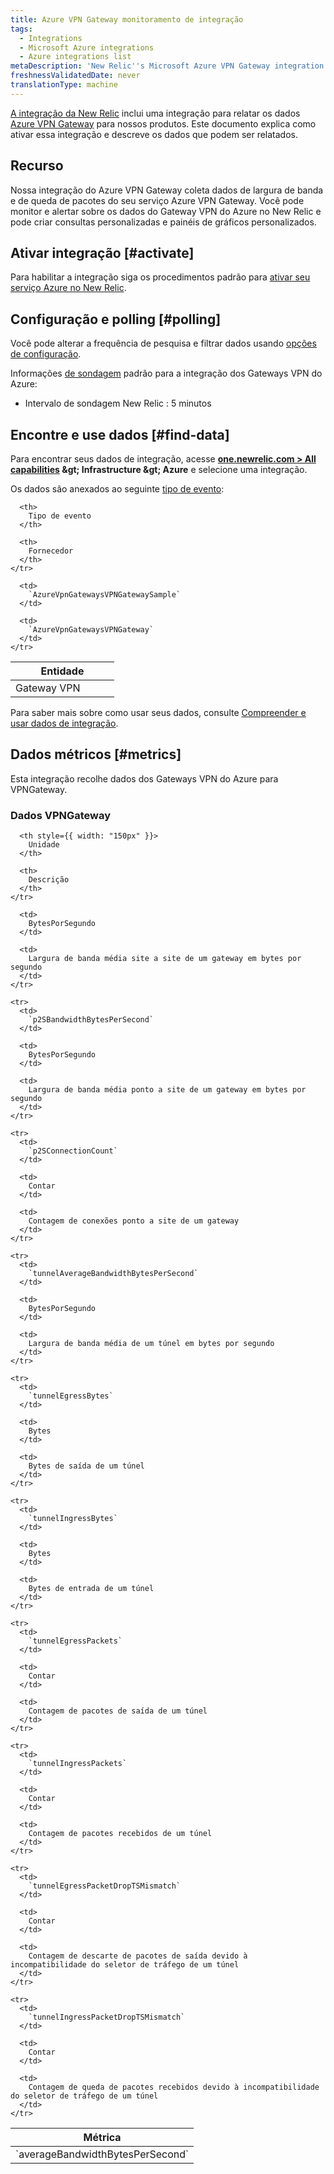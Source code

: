 ```yaml
---
title: Azure VPN Gateway monitoramento de integração
tags:
  - Integrations
  - Microsoft Azure integrations
  - Azure integrations list
metaDescription: 'New Relic''s Microsoft Azure VPN Gateway integration: what data it reports and how to enable it.'
freshnessValidatedDate: never
translationType: machine
---
```


[A integração da New Relic](/docs/infrastructure/introduction-infra-monitoring) inclui uma integração para relatar os dados [Azure VPN Gateway](https://docs.microsoft.com/en-us/azure/vpn-gateway/vpn-gateway-about-vpngateways) para nossos produtos. Este documento explica como ativar essa integração e descreve os dados que podem ser relatados.

## Recurso

Nossa integração do Azure VPN Gateway coleta dados de largura de banda e de queda de pacotes do seu serviço Azure VPN Gateway. Você pode monitor e alertar sobre os dados do Gateway VPN do Azure no New Relic e pode criar consultas personalizadas e painéis de gráficos personalizados.

## Ativar integração [#activate]

Para habilitar a integração siga os procedimentos padrão para [ativar seu serviço Azure no New Relic](/docs/infrastructure/microsoft-azure-integrations/getting-started/activate-azure-integrations).

## Configuração e polling [#polling]

Você pode alterar a frequência de pesquisa e filtrar dados usando [opções de configuração](/docs/integrations/new-relic-integrations/getting-started/configure-polling-frequency-data-collection-cloud-integrations).

Informações [de sondagem](/docs/infrastructure/microsoft-azure-integrations/getting-started/azure-integration-polling) padrão para a integração dos Gateways VPN do Azure:

* Intervalo de sondagem New Relic : 5 minutos

## Encontre e use dados [#find-data]

Para encontrar seus dados de integração, acesse <DNT>**[one.newrelic.com &gt; All capabilities](https://one.newrelic.com/all-capabilities) &amp;gt; Infrastructure &amp;gt; Azure**</DNT> e selecione uma integração.

Os dados são anexados ao seguinte [tipo de evento](/docs/data-apis/understand-data/new-relic-data-types/#event-data):

<table>
  <thead>
    <tr>
      <th width="150px">
        Entidade
      </th>

      <th>
        Tipo de evento
      </th>

      <th>
        Fornecedor
      </th>
    </tr>
  </thead>

  <tbody>
    <tr>
      <td>
        Gateway VPN
      </td>

      <td>
        `AzureVpnGatewaysVPNGatewaySample`
      </td>

      <td>
        `AzureVpnGatewaysVPNGateway`
      </td>
    </tr>
  </tbody>
</table>

Para saber mais sobre como usar seus dados, consulte [Compreender e usar dados de integração](/docs/infrastructure/integrations/find-use-infrastructure-integration-data).

## Dados métricos [#metrics]

Esta integração recolhe dados dos Gateways VPN do Azure para VPNGateway.

### Dados VPNGateway

<table>
  <thead>
    <tr>
      <th style={{ width: "375px" }}>
        Métrica
      </th>

      <th style={{ width: "150px" }}>
        Unidade
      </th>

      <th>
        Descrição
      </th>
    </tr>
  </thead>

  <tbody>
    <tr>
      <td>
        `averageBandwidthBytesPerSecond`
      </td>

      <td>
        BytesPorSegundo
      </td>

      <td>
        Largura de banda média site a site de um gateway em bytes por segundo
      </td>
    </tr>

    <tr>
      <td>
        `p2SBandwidthBytesPerSecond`
      </td>

      <td>
        BytesPorSegundo
      </td>

      <td>
        Largura de banda média ponto a site de um gateway em bytes por segundo
      </td>
    </tr>

    <tr>
      <td>
        `p2SConnectionCount`
      </td>

      <td>
        Contar
      </td>

      <td>
        Contagem de conexões ponto a site de um gateway
      </td>
    </tr>

    <tr>
      <td>
        `tunnelAverageBandwidthBytesPerSecond`
      </td>

      <td>
        BytesPorSegundo
      </td>

      <td>
        Largura de banda média de um túnel em bytes por segundo
      </td>
    </tr>

    <tr>
      <td>
        `tunnelEgressBytes`
      </td>

      <td>
        Bytes
      </td>

      <td>
        Bytes de saída de um túnel
      </td>
    </tr>

    <tr>
      <td>
        `tunnelIngressBytes`
      </td>

      <td>
        Bytes
      </td>

      <td>
        Bytes de entrada de um túnel
      </td>
    </tr>

    <tr>
      <td>
        `tunnelEgressPackets`
      </td>

      <td>
        Contar
      </td>

      <td>
        Contagem de pacotes de saída de um túnel
      </td>
    </tr>

    <tr>
      <td>
        `tunnelIngressPackets`
      </td>

      <td>
        Contar
      </td>

      <td>
        Contagem de pacotes recebidos de um túnel
      </td>
    </tr>

    <tr>
      <td>
        `tunnelEgressPacketDropTSMismatch`
      </td>

      <td>
        Contar
      </td>

      <td>
        Contagem de descarte de pacotes de saída devido à incompatibilidade do seletor de tráfego de um túnel
      </td>
    </tr>

    <tr>
      <td>
        `tunnelIngressPacketDropTSMismatch`
      </td>

      <td>
        Contar
      </td>

      <td>
        Contagem de queda de pacotes recebidos devido à incompatibilidade do seletor de tráfego de um túnel
      </td>
    </tr>
  </tbody>
</table>